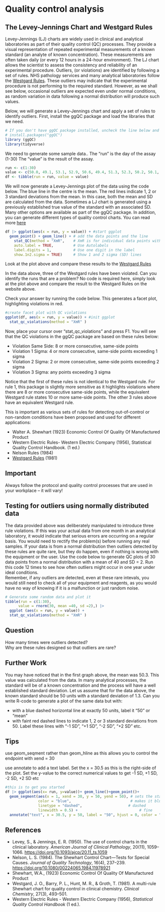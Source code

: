 # Quality control analysis

## The Levey-Jennings Chart and Westgard Rules

Levey-Jennings (LJ) charts are widely used in clinical and analytical laboratories as part of their quality control (QC) processes. They provide a visual representation of repeated experimental measurements of a known standard (an analyte of known concentration). These measurements are often taken daily (or every 12 hours in a 24-hour environment). The LJ chart allows the scientist to assess the consistency and reliability of an experimental procedure. Outliers, (or violations) are identified by following a set of rules. NHS pathology services and many analytical laboratories follow the <a href="https://westgard.com/westgard-rules.html" target="_blank">Westgard Rules</a>. These outliers may indicate that the experimental procedure is not performing to the required standard. However, as we shall see below, occasional outliers are expected even under normal conditions, as random variation in data following a normal distribution will produce such values.

Below, we will generate a Levey-Jennings chart and apply a set of rules to identify outliers. First, install the ggQC package and load the libraries that we need.

```r
# If you don't have ggQC package installed, uncheck the line below and run the install.packages() command to install ggQC package; then delete this line or check it back
# install.packages("ggQC")
library (ggQC)
library(tidyverse)
```

We need to generate some sample data.. The "run" is the day of the assay (1-30) The "value" is the result of the assay.

```r
run <- c(1:30)
value <- c(50.0, 49.1, 53.1, 52.9, 50.6, 49.4, 51.3, 52.3, 50.2, 50.1, 49.8, 49.2,  49.2, 51.4, 50.3, 51.2, 51.8, 49.1, 49.2, 49.9, 49.4, 49.0, 49.6, 49.4, 48.2, 49.4, 48.0, 50.4, 51.2, 54.4)
df <- tibble(run = run, value = value)
```

We will now generate a Levey-Jennings plot of the data using the code below. The blue line in the centre is the mean. The red lines indicate 1, 2 or 3 standard deviations from the mean. In this case, both the mean and SD are calculated from the data. Sometimes a LJ chart is generated using a previously established true value of the standard with an associated SD.<br> Many other options are available as part of the ggQC package. In addition, you can generate different types of quality control charts. You can read more <a href="http://rcontrolcharts.com/index.html" target="_blank">here</a>

```r
df |> ggplot(aes(x = run, y = value)) + #start ggplot
  geom_point() + geom_line() + # add the data points and the line
    stat_QC(method = "XmR",    # XmR is for individual data points with a moving Range
    auto.label = TRUE,         # Use Autolabels
    label.digits = 1,          # Use one digit in the label
    show.1n2.sigma = TRUE)     # Show 1 and 2 sigma (SD) lines
```

Look at the plot above and compare these results to the <a href="https://westgard.com/westgard-rules.html" target="_blank">Westgard Rules</a>

In the data above, three of the Westgard rules have been violated. Can you identify the runs that are a problem? No code is required here, simply look at the plot above and compare the result to the Westgard Rules on the website above.

Check your answer by running the code below. This generates a facet plot, highlighting violations in red.

```r
#create facet plot with QC violations
ggplot(df, aes(x = run, y = value)) + #init ggplot
  stat_qc_violations(method = "XmR" )
```

Now, place your cursor over "stat_qc_violations" and press F1. You will see that the QC violations in the ggQC package are based on these rules below:

-   Violation Same Side: 8 or more consecutive, same-side points
-   Violation 1 Sigma: 4 or more consecutive, same-side points exceeding 1 sigma
-   Violation 2 Sigma: 2 or more consecutive, same-side points exceeding 2 sigma
-   Violation 3 Sigma: any points exceeding 3 sigma

Notice that the first of these rules is not identical to the Westgard rule. For rule 1, this package is slightly more sensitive as it highlights violations where there are 8 or more consecutive same-side points, while the equivalent Westgard rule states 10 or more same-side points. The other 3 rules above have an equivalent Westgard rule.

This is important as various sets of rules for detecting out-of-control or non-random conditions have been proposed and used for different applications:

-   Walter A. Shewhart (1923) Economic Control Of Quality Of Manufactured Product
-   Western Electric Rules- Western Electric Company (1956), Statistical Quality Control Handbook. (1 ed.)
-   Nelson Rules (1984)
-   <a href="https://westgard.com/westgard-rules.html" target="_blank">Westgard Rules</a> (1981)

::: callout-warning
## Important

Always follow the protocol and quality control processes that are used in your workplace – it will vary!
:::

## Testing for outliers using normally distributed data

The data provided above was deliberately manipulated to introduce three rule violations. If this was your actual data from one month in an analytical laboratory, it would indicate that serious errors are occurring on a regular basis. You would need to rectify the problem(s) before running any real samples. If your data is from a normal distribution then outliers detected by these rules are quite rare, but they do happen, even if nothing is wrong with the equipment or the user. Use the code below to generate QC plots of 30 data points from a normal distribution with a mean of 40 and SD = 2. Run this code 12 times to see how often outliers might occur in one year under ideal conditions.<br> Remember, if any outliers are detected, even at these rare intevals, you would still need to check all of your equipment and reagents, as you would have no way of knowing if it is a malfunction or just random noise.

```r
# Generate some random data and plot it
tibble(run = c(1:30),
      value = rnorm(30, mean =40, sd =2),) |> 
  ggplot (aes(x = run, y = value)) + 
  stat_qc_violations(method = "XmR" )
```

::: callout-tip
## Question

How many times were outliers detected?<br> Why are these rules designed so that outliers are rare?
:::

## Further Work

You may have noticed that in the first graph above, the mean was 50.3. This value was calculated from the data. In many analytical processes, the standard will be of a known concentration and the process will have a well established standard deviation. Let us assume that for the data above, the known standard should be 50 units with a standard deviation of 1.3. Can you write R-code to generate a plot of the same data but with:

-   with a blue dashed horizontal line at exactly 50 units, label it "50" or "mean"
-   with faint red dashed lines to indicate 1, 2 or 3 standard deviations from 50. Label these lines with "-1 SD", "+1 SD", "-2 SD", "+2 SD" etc.

::: callout-tip
## Tips

use geom_seqment rather than geom_hline as this allows you to control the endpoint with xend = 30

use annotate to add a text label. Set the x = 30.5 as this is the right-side of the plot. Set the y-value to the correct numerical values to get -1 SD, +1 SD, -2 SD, +2 SD etc
:::

```r
#this is to get you started
df |> ggplot(aes(x= run, y=value))+ geom_line()+geom_point()+
  geom_segment(aes(x = 1, xend = 30, y = 50, yend = 50), # sets the start and end points
               color = "blue",                           # makes it blue
               linetype = "dashed",                     # dashed
               linewidth = 0.5) +                            # fine 
  annotate("text", x = 30.5, y = 50, label = "50", hjust = 0, color = "blue") # adds the label "50"
```

## References

-   Levey, S., & Jennings, E. R. (1950). The use of control charts in the clinical laboratory. _American Journal of Clinical Pathology_, 20(11), 1059–1066. [https://doi.org/10.1093/ajcp/20.11_ts.1059](https://doi.org/10.1093/ajcp/20.11_ts.1059)
-   Nelson, L. S. (1984). The Shewhart Control Chart—Tests for Special Causes. _Journal of Quality Technology_, 16(4), 237–239. [https://doi.org/10.1080/00224065.1984.11978921](https://doi.org/10.1080/00224065.1984.11978921)
-   Shewhart, W.A., (1923) Economic Control Of Quality Of Manufactured Product
-   Westgard, J. O., Barry, P. L., Hunt, M. R., & Groth, T. (1981). A multi-rule Shewhart chart for quality control in clinical chemistry. _Clinical Chemistry_, 27(3), 493–501.
-   Western Electric Rules - Western Electric Company (1956), _Statistical Quality Control Handbook_ (1 ed.).
